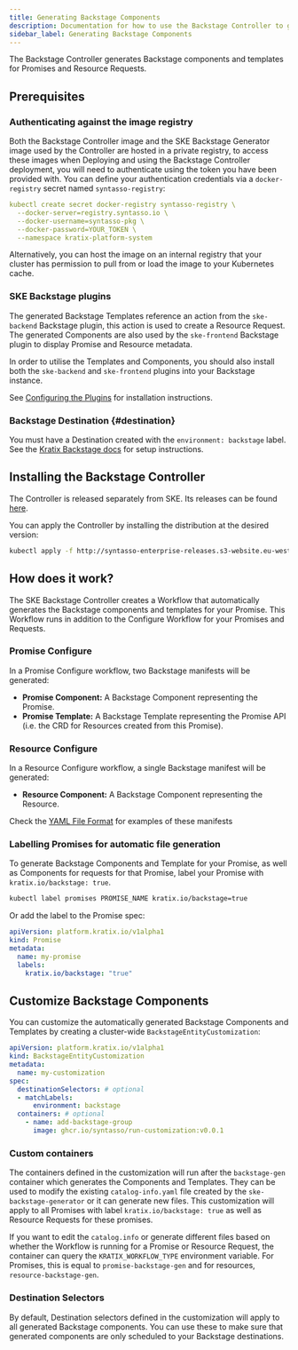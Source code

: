 ```yaml
---
title: Generating Backstage Components
description: Documentation for how to use the Backstage Controller to generate Backstage Components
sidebar_label: Generating Backstage Components
---
```


The Backstage Controller generates Backstage components and templates for Promises and Resource Requests.

## Prerequisites

### Authenticating against the image registry

Both the Backstage Controller image and the SKE Backstage Generator image used by the Controller are hosted in a private registry, to access
these images when Deploying and using the Backstage Controller deployment, you will need to authenticate using the token you have been provided with.
You can define your authentication credentials via a `docker-registry` secret named `syntasso-registry`:

```yaml
kubectl create secret docker-registry syntasso-registry \
  --docker-server=registry.syntasso.io \
  --docker-username=syntasso-pkg \
  --docker-password=YOUR_TOKEN \
  --namespace kratix-platform-system
```

Alternatively, you can host the image on an internal registry that your cluster has permission to pull from or load the image to your Kubernetes cache.

### SKE Backstage plugins

The generated Backstage Templates reference an action from the `ske-backend` Backstage plugin, this action is
used to create a Resource Request.
The generated Components are also used by the `ske-frontend` Backstage plugin to display
Promise and Resource metadata.

In order to utilise the Templates and Components, you should also install both the
`ske-backend` and `ske-frontend` plugins into your Backstage instance.

See [Configuring the Plugins](./plugins) for installation instructions.

### Backstage Destination {#destination}

You must have a Destination created with the `environment: backstage` label. See the
[Kratix Backstage docs](./configuring-backstage#configure-a-destination-for-backstage)
for setup instructions.

## Installing the Backstage Controller

The Controller is released separately from SKE. Its releases can be found [here](../../releases/backstage-controller).

You can apply the Controller by installing the distribution at the desired version:

```bash
kubectl apply -f http://syntasso-enterprise-releases.s3-website.eu-west-2.amazonaws.com/#backstage-controller/<VERSION>/backstage-controller.yaml
```

## How does it work?

The SKE Backstage Controller creates a Workflow that automatically generates the Backstage components and
templates for your Promise. This Workflow runs in addition to the Configure Workflow for your Promises and Requests.

### Promise Configure

In a Promise Configure workflow, two Backstage manifests will be generated:

- **Promise Component:** A Backstage Component representing the Promise.
- **Promise Template:** A Backstage Template representing the Promise API (i.e. the CRD
  for Resources created from this Promise).

### Resource Configure

In a Resource Configure workflow, a single Backstage manifest will be generated:

- **Resource Component:** A Backstage Component representing the Resource.

Check the [YAML File Format](./yaml-file-format) for examples of these manifests

### Labelling Promises for automatic file generation

To generate Backstage Components and Template for your Promise, as well as Components for requests for that Promise,
label your Promise with `kratix.io/backstage: true`.

```bash
kubectl label promises PROMISE_NAME kratix.io/backstage=true
```

Or add the label to the Promise spec:

```yaml
apiVersion: platform.kratix.io/v1alpha1
kind: Promise
metadata:
  name: my-promise
  labels:
    kratix.io/backstage: "true"
```

## Customize Backstage Components

You can customize the automatically generated Backstage Components and Templates by creating a cluster-wide 
`BackstageEntityCustomization`:

```yaml
apiVersion: platform.kratix.io/v1alpha1
kind: BackstageEntityCustomization
metadata:
  name: my-customization
spec:
  destinationSelectors: # optional
  - matchLabels:
      environment: backstage
  containers: # optional
    - name: add-backstage-group
      image: ghcr.io/syntasso/run-customization:v0.0.1
```

### Custom containers

The containers defined in the customization will run after the `backstage-gen` container which generates the
Components and Templates. They can be used to modify the existing `catalog-info.yaml` file created by the
`ske-backstage-generator` or it can generate new files. This customization will apply to all Promises with label
`kratix.io/backstage: true` as well as Resource Requests for these promises.

If you want to edit the `catalog.info` or generate different files based on whether the Workflow is running for a
Promise or Resource Request, the container can query the `KRATIX_WORKFLOW_TYPE` environment variable.
For Promises, this is equal to `promise-backstage-gen` and for resources, `resource-backstage-gen`.

### Destination Selectors

By default, Destination selectors defined in the customization will apply to all generated Backstage components.
You can use these to make sure that generated components are only scheduled to your Backstage destinations.
